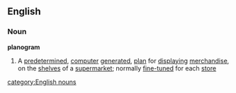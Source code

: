 ==English==
===Noun===
'''planogram'''
#A [[predetermine]]d, [[computer]] [[generated]], [[plan]] for [[displaying]] [[merchandise]], on the [[shelves]] of a [[supermarket]]; normally [[fine-tune]]d for each [[store]]
[[category:English nouns]]